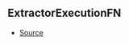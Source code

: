 ## ExtractorExecutionFN



- [Source](https://github.com/Androz2091/discord-player/blob/e52c3ab/packages/discord-player/src/extractors/ExtractorExecutionContext.ts#L111)